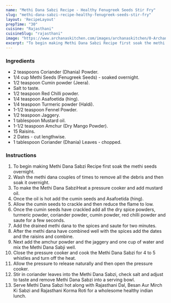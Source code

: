 ---
name: "Methi Dana Sabzi Recipe - Healthy Fenugreek Seeds Stir Fry"
slug: "methi-dana-sabzi-recipe-healthy-fenugreek-seeds-stir-fry"
layout: 'RecipeLayout'
prepTime: "30"
cuisine: "Rajasthani"
cuisineSlug: "rajasthani"
image: "https://www.archanaskitchen.com/images/archanaskitchen/0-Archanas-Kitchen-Recipes/2019/Dana_Methi_Ki_Sabji_Recipe_5-2_1600.jpg"
excerpt: "To begin making Methi Dana Sabzi Recipe first soak the methi seeds overnight"
---

### Ingredients

- 2 teaspoons Coriander (Dhania) Powder.
- 1/4 cup Methi Seeds (Fenugreek Seeds) - soaked overnight.
- 1/2 teaspoon Cumin powder (Jeera).
- Salt to taste.
- 1/2 teaspoon Red Chilli powder.
- 1/4 teaspoon Asafoetida (hing).
- 1/4 teaspoon Turmeric powder (Haldi).
- 1-1/2 teaspoon Fennel Powder.
- 1/2 teaspoon Jaggery.
- 1 tablespoon Mustard oil.
- 1-1/2 teaspoon Amchur (Dry Mango Powder).
- 15 Raisins.
- 2 Dates - cut lengthwise.
- 1 tablespoon Coriander (Dhania) Leaves - chopped.

### Instructions

1. To begin making Methi Dana Sabzi Recipe first soak the methi seeds overnight.
1. Wash the methi dana couples of times to remove all the debris and then soak it overnight.
1. To make the Methi Dana SabziHeat a pressure cooker and add mustard oil.
1. Once the oil is hot add the cumin seeds and Asafoetida (hing).
1. Allow the cumin seeds to crackle and then reduce the flame to low.
1. Once the cumin seeds have crackled add all the dry spice powders, turmeric powder, coriander powder, cumin powder, red chilli powder and saute for a few seconds.
1. Add the drained methi dana to the spices and saute for two minutes.
1. After the methi dana have combined well with the spices add the dates and the raisins and combine.
1. Next add the amchur powder and the jaggery and one cup of water and mix the Methi Dana Sabji well.
1. Close the pressure cooker and cook the Methi Dana Sabzi for 4 to 5 whistles and turn off the heat.
1. Allow the pressure to release naturally and then open the pressure cooker.
1. Stir in coriander leaves into the Methi Dana Sabzi, check salt and adjust to taste and remove Methi Dana Sabzi into a serving bowl.
1. Serve Methi Dana Sabzi hot along with Rajasthani Dal, Besan Aur Mirch Ki Sabzi and Rajasthani Korma Roti for a wholesome healthy indian lunch.

